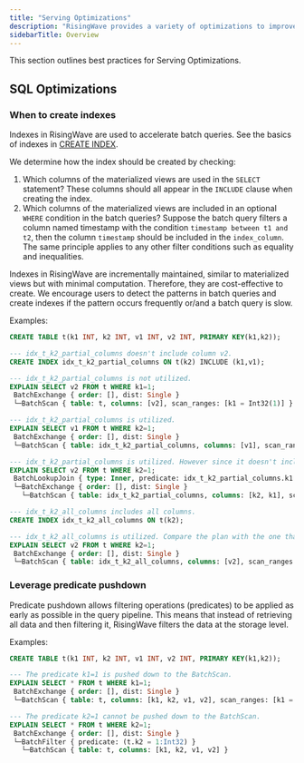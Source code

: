 ```yaml
---
title: "Serving Optimizations"
description: "RisingWave provides a variety of optimizations to improve the performance of serving queries."
sidebarTitle: Overview
---
```


This section outlines best practices for Serving Optimizations.

## SQL Optimizations

### When to create indexes

Indexes in RisingWave are used to accelerate batch queries. See the basics of indexes in [CREATE INDEX](/sql/commands/sql-create-index).

We determine how the index should be created by checking:

1.  Which columns of the materialized views are used in the `SELECT` statement? These columns should all appear in the `INCLUDE` clause when creating the index.
2.  Which columns of the materialized views are included in an optional `WHERE` condition in the batch queries? Suppose the batch query filters a column named timestamp with the condition `timestamp between t1 and t2`, then the column `timestamp` should be included in the `index_column`. The same principle applies to any other filter conditions such as equality and inequalities.

Indexes in RisingWave are incrementally maintained, similar to materialized views but with minimal computation. Therefore, they are cost-effective to create. We encourage users to detect the patterns in batch queries and create indexes if the pattern occurs frequently or/and a batch query is slow.

Examples:

```sql
CREATE TABLE t(k1 INT, k2 INT, v1 INT, v2 INT, PRIMARY KEY(k1,k2));

--- idx_t_k2_partial_columns doesn't include column v2.
CREATE INDEX idx_t_k2_partial_columns ON t(k2) INCLUDE (k1,v1);

--- idx_t_k2_partial_columns is not utilized.
EXPLAIN SELECT v2 FROM t WHERE k1=1;
 BatchExchange { order: [], dist: Single }
 └─BatchScan { table: t, columns: [v2], scan_ranges: [k1 = Int32(1)] }

--- idx_t_k2_partial_columns is utilized.
EXPLAIN SELECT v1 FROM t WHERE k2=1;
 BatchExchange { order: [], dist: Single }
 └─BatchScan { table: idx_t_k2_partial_columns, columns: [v1], scan_ranges: [k2 = Int32(1)] }

--- idx_t_k2_partial_columns is utilized. However since it doesn't include column v2, the plan requires an additional lookup join.
EXPLAIN SELECT v2 FROM t WHERE k2=1;
 BatchLookupJoin { type: Inner, predicate: idx_t_k2_partial_columns.k1 IS NOT DISTINCT FROM t.k1 AND idx_t_k2_partial_columns.k2 IS NOT DISTINCT FROM t.k2 AND (t.k2 = 1:Int32), lookup table: t }
 └─BatchExchange { order: [], dist: Single }
   └─BatchScan { table: idx_t_k2_partial_columns, columns: [k2, k1], scan_ranges: [k2 = Int32(1)] }

--- idx_t_k2_all_columns includes all columns.
CREATE INDEX idx_t_k2_all_columns ON t(k2);

--- idx_t_k2_all_columns is utilized. Compare the plan with the one that uses idx_t_k2_partial_columns.
EXPLAIN SELECT v2 FROM t WHERE k2=1;
 BatchExchange { order: [], dist: Single }
 └─BatchScan { table: idx_t_k2_all_columns, columns: [v2], scan_ranges: [k2 = Int32(1)] }
```

### Leverage predicate pushdown

Predicate pushdown allows filtering operations (predicates) to be applied as early as possible in the query pipeline. This means that instead of retrieving all data and then filtering it, RisingWave filters the data at the storage level.

Examples:

```sql
CREATE TABLE t(k1 INT, k2 INT, v1 INT, v2 INT, PRIMARY KEY(k1,k2));

--- The predicate k1=1 is pushed down to the BatchScan.
EXPLAIN SELECT * FROM t WHERE k1=1;
 BatchExchange { order: [], dist: Single }
 └─BatchScan { table: t, columns: [k1, k2, v1, v2], scan_ranges: [k1 = Int32(1)] }

--- The predicate k2=1 cannot be pushed down to the BatchScan.
EXPLAIN SELECT * FROM t WHERE k2=1;
 BatchExchange { order: [], dist: Single }
 └─BatchFilter { predicate: (t.k2 = 1:Int32) }
   └─BatchScan { table: t, columns: [k1, k2, v1, v2] }
```
